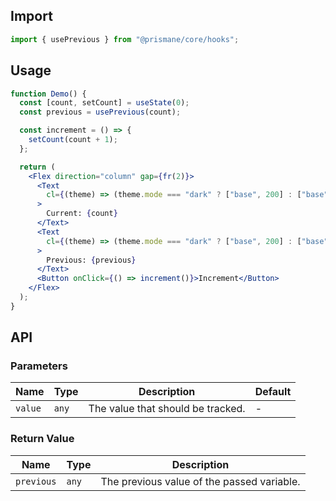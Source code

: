 ## Import

```js
import { usePrevious } from "@prismane/core/hooks";
```

## Usage

```jsx
function Demo() {
  const [count, setCount] = useState(0);
  const previous = usePrevious(count);

  const increment = () => {
    setCount(count + 1);
  };

  return (
    <Flex direction="column" gap={fr(2)}>
      <Text
        cl={(theme) => (theme.mode === "dark" ? ["base", 200] : ["base", 700])}
      >
        Current: {count}
      </Text>
      <Text
        cl={(theme) => (theme.mode === "dark" ? ["base", 200] : ["base", 700])}
      >
        Previous: {previous}
      </Text>
      <Button onClick={() => increment()}>Increment</Button>
    </Flex>
  );
}
```

## API

### Parameters

| Name    | Type  | Description                       | Default |
| ------- | ----- | --------------------------------- | ------- |
| `value` | `any` | The value that should be tracked. | -       |

### Return Value

| Name       | Type  | Description                                |
| ---------- | ----- | ------------------------------------------ |
| `previous` | `any` | The previous value of the passed variable. |
